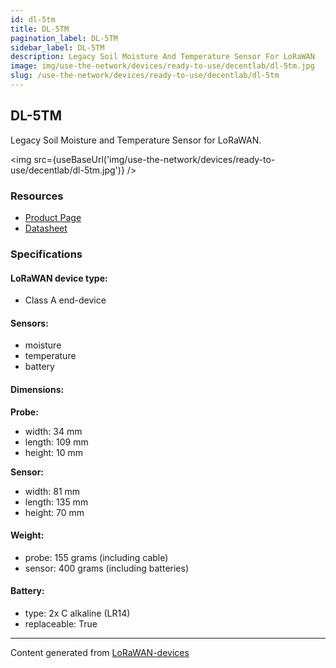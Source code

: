 ```yaml
---
id: dl-5tm
title: DL-5TM
pagination_label: DL-5TM
sidebar_label: DL-5TM
description: Legacy Soil Moisture And Temperature Sensor For LoRaWAN
image: img/use-the-network/devices/ready-to-use/decentlab/dl-5tm.jpg
slug: /use-the-network/devices/ready-to-use/decentlab/dl-5tm
---
```



## DL-5TM

Legacy Soil Moisture and Temperature Sensor for LoRaWAN.

<img src={useBaseUrl('img/use-the-network/devices/ready-to-use/decentlab/dl-5tm.jpg')} />

### Resources

- [Product Page](https://www.decentlab.com/products/legacy-soil-moisture-and-temperature-sensor-for-lorawan)
- [Datasheet](https://cdn.decentlab.com/download/datasheets/Decentlab-DL-5TM-datasheet.pdf)

### Specifications

#### LoRaWAN device type:
- Class A end-device

#### Sensors:

- moisture
- temperature
- battery

#### Dimensions:

**Probe:**
- width: 34 mm
- length: 109 mm
- height: 10 mm

**Sensor:**
- width: 81 mm
- length: 135 mm
- height: 70 mm

#### Weight:

- probe: 155 grams (including cable)
- sensor: 400 grams (including batteries)

#### Battery:

- type: 2x C alkaline (LR14)
- replaceable: True

---

Content generated from [LoRaWAN-devices](https://github.com/TheThingsNetwork/lorawan-devices)
